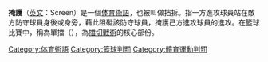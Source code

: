 '''掩護'''（[[英文|英文]]：Screen）是一個[[体育|体育]][[術語|術語]]，也被叫做挡拆。指一方進攻球員站在敵方防守球員身後或身旁，藉此阻礙該防守球員，掩護己方進攻球員的進攻。在籃球比賽中，稱為單擋（{{lang-en|pick}}），為[[擋切戰術|擋切戰術]]的核心部份。

{{体育小作品}}
[[Category:体育術語|Category:体育術語]]
[[Category:籃球判罰|Category:籃球判罰]]
[[Category:體育運動判罰|Category:體育運動判罰]]